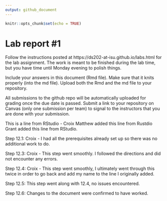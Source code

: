 ```yaml
---
output: github_document
---
```


<!-- README.md is generated from README.Rmd. Please edit the README.Rmd file -->


```r
knitr::opts_chunk$set(echo = TRUE)
```

# Lab report #1

Follow the instructions posted at https://ds202-at-isu.github.io/labs.html for the lab assignment. The work is meant to be finished during the lab time, but you have time until Monday evening to polish things.

Include your answers in this document (Rmd file). Make sure that it knits properly (into the md file). Upload both the Rmd and the md file to your repository.  

All submissions to the github repo will be automatically uploaded for grading once the due date is passed.
Submit a link to your repository on Canvas (only one submission per team) to signal to the instructors that you are done with your submission.

This is a line from RStudio - Croix
Matthew added this line from Rustdio
Grant added this line from RStudio.

Step 12.1: 
Croix - I had all the prerequisites already set up so there was no additional work to do.


Step 12.3: 
Croix - This step went smoothly. I followed the directions and did not encounter any errors.



Step 12.4:
Croix - This step went smoothly, I ultimately went through this twice in order to go back and add my name to the line I originally added.



Step 12.5:
This step went along with 12.4, no issues encountered.


Step 12.6:
Changes to the document were confirmed to have worked. 

